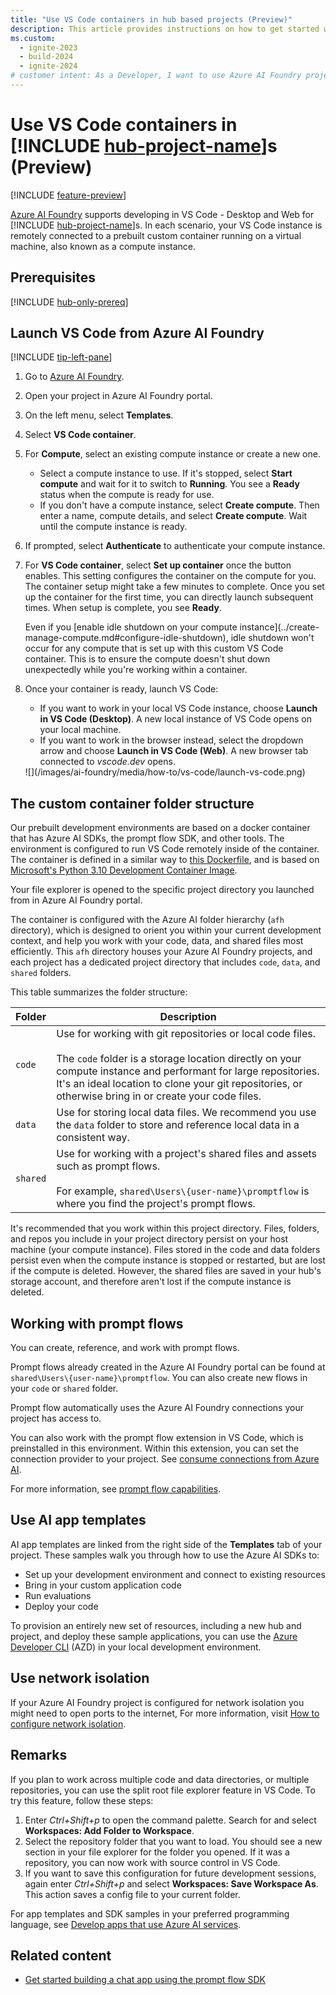 ```yaml
---
title: "Use VS Code containers in hub based projects (Preview)"
description: This article provides instructions on how to get started with Azure AI Foundry projects in VS Code containers.
ms.custom:
  - ignite-2023
  - build-2024
  - ignite-2024
# customer intent: As a Developer, I want to use Azure AI Foundry projects in VS Code containers.
---
```


# Use VS Code containers in [!INCLUDE [hub-project-name](../../includes/hub-project-name)]s (Preview)

[!INCLUDE [feature-preview](../../includes/feature-preview)]

[Azure AI Foundry](https://ai.azure.com/?cid=learnDocs) supports developing in VS Code - Desktop and Web for [!INCLUDE [hub-project-name](../../includes/hub-project-name)]s. In each scenario, your VS Code instance is remotely connected to a prebuilt custom container running on a virtual machine, also known as a compute instance.

## Prerequisites

[!INCLUDE [hub-only-prereq](../../includes/hub-only-prereq)]

## Launch VS Code from Azure AI Foundry

[!INCLUDE [tip-left-pane](../../includes/tip-left-pane)]

1. Go to [Azure AI Foundry](https://ai.azure.com/?cid=learnDocs).
1. Open your project in Azure AI Foundry portal.
1. On the left menu, select **Templates**.
1. Select **VS Code container**.
1. For **Compute**, select an existing compute instance or create a new one.
    * Select a compute instance to use. If it's stopped, select **Start compute** and wait for it to switch to **Running**. You see a **Ready** status when the compute is ready for use.
    * If you don't have a compute instance, select **Create compute**. Then enter a name, compute details, and select **Create compute**. Wait until the compute instance is ready.
1. If prompted, select **Authenticate** to authenticate your compute instance.
1. For **VS Code container**, select **Set up container** once the button enables. This setting configures the container on the compute for you. The container setup might take a few minutes to complete. Once you set up the container for the first time, you can directly launch subsequent times. When setup is complete, you see **Ready**.

    <Warning>
    Even if you [enable idle shutdown on your compute instance](../create-manage-compute.md#configure-idle-shutdown), idle shutdown won't occur for any compute that is set up with this custom VS Code container. This is to ensure the compute doesn't shut down unexpectedly while you're working within a container.
    </Warning>

1. Once your container is ready, launch VS Code:

    * If you want to work in your local VS Code instance, choose **Launch in VS Code (Desktop)**. A new local instance of VS Code opens on your local machine.
    * If you want to work in the browser instead, select the dropdown arrow and choose **Launch in VS Code (Web)**. A new browser tab connected to *vscode.dev* opens.

    <Frame>
        ![](/images/ai-foundry/media/how-to/vs-code/launch-vs-code.png)
    </Frame>

## The custom container folder structure

Our prebuilt development environments are based on a docker container that has Azure AI SDKs, the prompt flow SDK, and other tools. The environment is configured to run VS Code remotely inside of the container. The container is defined in a similar way to [this Dockerfile](https://github.com/Azure-Samples/aistudio-python-quickstart-sample/blob/main/.devcontainer/Dockerfile), and is based on [Microsoft's Python 3.10 Development Container Image](https://mcr.microsoft.com/product/devcontainers/python/about).

Your file explorer is opened to the specific project directory you launched from in Azure AI Foundry portal. 

The container is configured with the Azure AI folder hierarchy (`afh` directory), which is designed to orient you within your current development context, and help you work with your code, data, and shared files most efficiently. This `afh` directory houses your Azure AI Foundry projects, and each project has a dedicated project directory that includes `code`, `data`, and `shared` folders. 

This table summarizes the folder structure:

| Folder | Description |
| --- | --- |
| `code` | Use for working with git repositories or local code files.<br/><br/>The `code` folder is a storage location directly on your compute instance and performant for large repositories. It's an ideal location to clone your git repositories, or otherwise bring in or create your code files. |
| `data` | Use for storing local data files. We recommend you use the `data` folder to store and reference local data in a consistent way.|
| `shared` | Use for working with a project's shared files and assets such as prompt flows.<br/><br/>For example, `shared\Users\{user-name}\promptflow` is where you find the project's prompt flows. |

<Info>
It's recommended that you work within this project directory. Files, folders, and repos you include in your project directory persist on your host machine (your compute instance). Files stored in the code and data folders persist even when the compute instance is stopped or restarted, but are lost if the compute is deleted. However, the shared files are saved in your hub's storage account, and therefore aren't lost if the compute instance is deleted.
</Info>

## Working with prompt flows

You can create, reference, and work with prompt flows.

Prompt flows already created in the Azure AI Foundry portal can be found at `shared\Users\{user-name}\promptflow`. You can also create new flows in your `code` or `shared` folder.

Prompt flow automatically uses the Azure AI Foundry connections your project has access to.

You can also work with the prompt flow extension in VS Code, which is preinstalled in this environment. Within this extension, you can set the connection provider to your project. See [consume connections from Azure AI](https://microsoft.github.io/promptflow/cloud/azureai/consume-connections-from-azure-ai.html).

For more information, see [prompt flow capabilities](https://microsoft.github.io/promptflow/reference/index.html).

## Use AI app templates
 
AI app templates are linked from the right side of the **Templates** tab of your project. These samples walk you through how to use the Azure AI SDKs to:

* Set up your development environment and connect to existing resources
* Bring in your custom application code
* Run evaluations
* Deploy your code

To provision an entirely new set of resources, including a new hub and project, and deploy these sample applications, you can use the [Azure Developer CLI](/azure/developer/azure-developer-cli/) (AZD) in your local development environment. 

## Use network isolation

If your Azure AI Foundry project is configured for network isolation you might need to open ports to the internet, For more information, visit [How to configure network isolation](../configure-managed-network.md#scenario-use-visual-studio-code).

## Remarks

If you plan to work across multiple code and data directories, or multiple repositories, you can use the split root file explorer feature in VS Code. To try this feature, follow these steps:

1. Enter *Ctrl+Shift+p* to open the command palette. Search for and select **Workspaces: Add Folder to Workspace**.
1. Select the repository folder that you want to load. You should see a new section in your file explorer for the folder you opened. If it was a repository, you can now work with source control in VS Code.
1. If you want to save this configuration for future development sessions, again enter *Ctrl+Shift+p* and select **Workspaces: Save Workspace As**. This action saves a config file to your current folder.

For app templates and SDK samples in your preferred programming language, see [Develop apps that use Azure AI services](/azure/developer/intro/azure-ai-for-developers).

## Related content

- [Get started building a chat app using the prompt flow SDK](../../quickstarts/get-started-code)
